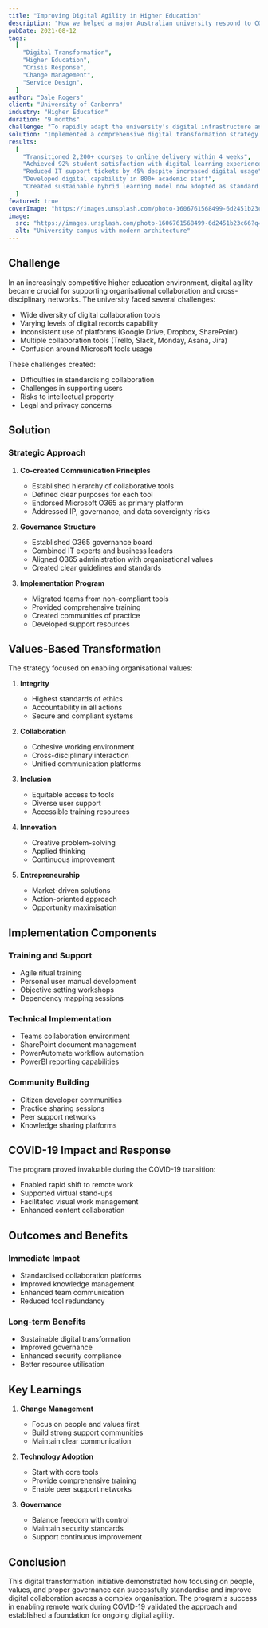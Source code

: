 ```yaml
---
title: "Improving Digital Agility in Higher Education"
description: "How we helped a major Australian university respond to COVID-19 by rapidly transforming their digital capabilities."
pubDate: 2021-08-12
tags:
  [
    "Digital Transformation",
    "Higher Education",
    "Crisis Response",
    "Change Management",
    "Service Design",
  ]
author: "Dale Rogers"
client: "University of Canberra"
industry: "Higher Education"
duration: "9 months"
challenge: "To rapidly adapt the university's digital infrastructure and teaching capabilities to meet the challenges of COVID-19 lockdowns while maintaining educational quality and student engagement."
solution: "Implemented a comprehensive digital transformation strategy combining technology platforms, staff capability building, and redesigned learning experiences."
results:
  [
    "Transitioned 2,200+ courses to online delivery within 4 weeks",
    "Achieved 92% student satisfaction with digital learning experience",
    "Reduced IT support tickets by 45% despite increased digital usage",
    "Developed digital capability in 800+ academic staff",
    "Created sustainable hybrid learning model now adopted as standard practice",
  ]
featured: true
coverImage: "https://images.unsplash.com/photo-1606761568499-6d2451b23c66?q=80&w=1974&auto=format&fit=crop"
image:
  src: "https://images.unsplash.com/photo-1606761568499-6d2451b23c66?q=80&w=1974&auto=format&fit=crop"
  alt: "University campus with modern architecture"
---
```


## Challenge

In an increasingly competitive higher education environment, digital agility became crucial for supporting organisational collaboration and cross-disciplinary networks. The university faced several challenges:

- Wide diversity of digital collaboration tools
- Varying levels of digital records capability
- Inconsistent use of platforms (Google Drive, Dropbox, SharePoint)
- Multiple collaboration tools (Trello, Slack, Monday, Asana, Jira)
- Confusion around Microsoft tools usage

These challenges created:

- Difficulties in standardising collaboration
- Challenges in supporting users
- Risks to intellectual property
- Legal and privacy concerns

## Solution

### Strategic Approach

1. **Co-created Communication Principles**

   - Established hierarchy of collaborative tools
   - Defined clear purposes for each tool
   - Endorsed Microsoft O365 as primary platform
   - Addressed IP, governance, and data sovereignty risks

2. **Governance Structure**

   - Established O365 governance board
   - Combined IT experts and business leaders
   - Aligned O365 administration with organisational values
   - Created clear guidelines and standards

3. **Implementation Program**
   - Migrated teams from non-compliant tools
   - Provided comprehensive training
   - Created communities of practice
   - Developed support resources

## Values-Based Transformation

The strategy focused on enabling organisational values:

1. **Integrity**

   - Highest standards of ethics
   - Accountability in all actions
   - Secure and compliant systems

2. **Collaboration**

   - Cohesive working environment
   - Cross-disciplinary interaction
   - Unified communication platforms

3. **Inclusion**

   - Equitable access to tools
   - Diverse user support
   - Accessible training resources

4. **Innovation**

   - Creative problem-solving
   - Applied thinking
   - Continuous improvement

5. **Entrepreneurship**
   - Market-driven solutions
   - Action-oriented approach
   - Opportunity maximisation

## Implementation Components

### Training and Support

- Agile ritual training
- Personal user manual development
- Objective setting workshops
- Dependency mapping sessions

### Technical Implementation

- Teams collaboration environment
- SharePoint document management
- PowerAutomate workflow automation
- PowerBI reporting capabilities

### Community Building

- Citizen developer communities
- Practice sharing sessions
- Peer support networks
- Knowledge sharing platforms

## COVID-19 Impact and Response

The program proved invaluable during the COVID-19 transition:

- Enabled rapid shift to remote work
- Supported virtual stand-ups
- Facilitated visual work management
- Enhanced content collaboration

## Outcomes and Benefits

### Immediate Impact

- Standardised collaboration platforms
- Improved knowledge management
- Enhanced team communication
- Reduced tool redundancy

### Long-term Benefits

- Sustainable digital transformation
- Improved governance
- Enhanced security compliance
- Better resource utilisation

## Key Learnings

1. **Change Management**

   - Focus on people and values first
   - Build strong support communities
   - Maintain clear communication

2. **Technology Adoption**

   - Start with core tools
   - Provide comprehensive training
   - Enable peer support networks

3. **Governance**
   - Balance freedom with control
   - Maintain security standards
   - Support continuous improvement

## Conclusion

This digital transformation initiative demonstrated how focusing on people, values, and proper governance can successfully standardise and improve digital collaboration across a complex organisation. The program's success in enabling remote work during COVID-19 validated the approach and established a foundation for ongoing digital agility.
